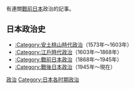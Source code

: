 {{Catnav|頁面分類|历史|日本历史|大日本帝国}}
{{Catnav|頁面分類|政治|日本政治}}

有連關[[大日本帝國|戰前日本]]政治的記事。

==日本政治史==
*[[:Category:安土桃山時代政治|:Category:安土桃山時代政治]]（1573年～1603年）
*[[:Category:江戶時代政治|:Category:江戶時代政治]]（1603年～1868年）
*[[:Category:戰前日本政治|:Category:戰前日本政治]]（1868年～1945年）
*[[:Category:戰後日本政治|:Category:戰後日本政治]]（1945年～現在）

[[Category:戰前日本|政治]]
[[Category:日本各时期政治|Category:日本各时期政治]]